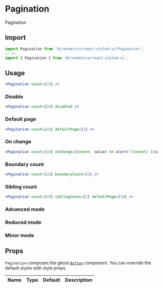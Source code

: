 # Pagination

Pagination

## Import

```js
import Pagination from '@trendmicro/react-styled-ui/Pagination';
// or
import { Pagination } from '@trendmicro/react-styled-ui';
```

## Usage

```jsx
<Pagination count={10} />
```

### Disable

```jsx
<Pagination count={10} disabled />
```

### Default page

```jsx
<Pagination count={10} defaultPage={5} />
```

### On change

```jsx
<Pagination count={10} onChange={(event, value) => alert(`${event} ${value}`)} />
```

### Boundary count

```jsx
<Pagination count={10} boundaryCount={2} />
```

### Sibling count

```jsx
<Pagination count={20} siblingCount={2} defaultPage={10} />
```

### Advanced mode

### Reduced mode

### Minor mode

## Props

`Pagination` composes the ghost [`Button`](./Button) component. You can override the default styles with style props.

| Name | Type | Default | Description |
| :--- | :--- | :------ | :---------- |
